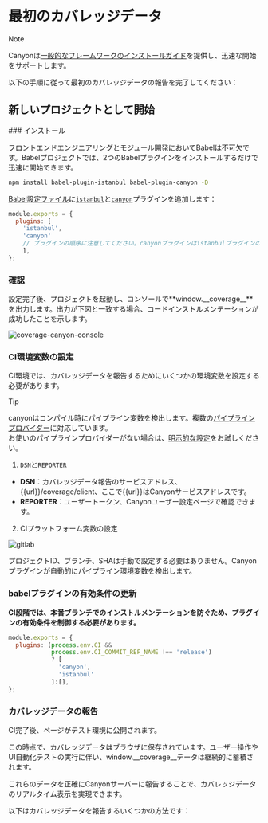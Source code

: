 
# 最初のカバレッジデータ

> [!NOTE]
>
> Canyonは[一般的なフレームワークのインストールガイド](/documentation/installation/getting-started)を提供し、迅速な開始をサポートします。

以下の手順に従って最初のカバレッジデータの報告を完了してください：

## 新しいプロジェクトとして開始

<Steps>
  ### インストール

フロントエンドエンジニアリングとモジュール開発においてBabelは不可欠です。Babelプロジェクトでは、2つのBabelプラグインをインストールするだけで迅速に開始できます。

```sh npm2yarn
npm install babel-plugin-istanbul babel-plugin-canyon -D
```

[Babel設定ファイル](https://babeljs.io/docs/config-files#configuration-file-types)に[`istanbul`](https://www.npmjs.com/package/babel-plugin-istanbul)と[`canyon`](https://www.npmjs.com/package/babel-plugin-canyon)プラグインを追加します：

  ```js filename="babel.config.js" {3,4} copy
  module.exports = {
    plugins: [
      'istanbul',
      'canyon'
      // プラグインの順序に注意してください。canyonプラグインはistanbulプラグインの後に配置する必要があります
      ],
  };
  ```

### 確認

設定完了後、プロジェクトを起動し、コンソールで**window.\_\_coverage\_\_**を出力します。出力が下図と一致する場合、コードインストルメンテーションが成功したことを示します。

![coverage-canyon-console](https://cdn.jsdelivr.net/gh/canyon-project/assets/docs/static/documentation/getting-started/first-coverage/coverage-canyon-console.png)

### CI環境変数の設定

CI環境では、カバレッジデータを報告するためにいくつかの環境変数を設定する必要があります。

> [!TIP]
>
> canyonはコンパイル時にパイプライン変数を検出します。複数の[パイプラインプロバイダー](/documentation/reference/provider)に対応しています。<br/>
> お使いのパイプラインプロバイダーがない場合は、[明示的な設定](/documentation/ecosystem/babel-plugin-canyon#設定)をお試しください。

1. `DSN`と`REPORTER`

- **DSN**：カバレッジデータ報告のサービスアドレス、\{\{url\}\}/coverage/client、ここで\{\{url\}\}はCanyonサービスアドレスです。
- **REPORTER**：ユーザートークン、Canyonユーザー設定ページで確認できます。

2. CIプラットフォーム変数の設定

![gitlab](https://cdn.jsdelivr.net/gh/canyon-project/assets/docs/static/documentation/getting-started/first-coverage/gitlab-var-config.png)

<Callout type="info" emoji="ℹ️">
  プロジェクトID、ブランチ、SHAは手動で設定する必要はありません。Canyonプラグインが自動的にパイプライン環境変数を検出します。
</Callout>

  ### babelプラグインの有効条件の更新

  __CI段階では、本番ブランチでのインストルメンテーションを防ぐため、プラグインの有効条件を制御する必要があります。__

  ```js {2,3} copy
  module.exports = {
    plugins: (process.env.CI &&
              process.env.CI_COMMIT_REF_NAME !== 'release')
              ? [
                'canyon',
                'istanbul'
              ]:[],
  };
  ```

  ### カバレッジデータの報告

  CI完了後、ページがテスト環境に公開されます。

  この時点で、カバレッジデータはブラウザに保存されています。ユーザー操作やUI自動化テストの実行に伴い、window.__coverage__データは継続的に蓄積されます。

  これらのデータを正確にCanyonサーバーに報告することで、カバレッジデータのリアルタイム表示を実現できます。

  以下はカバレッジデータを報告するいくつかの方法です：

  <Cards>
  <Cards.Card
    title="UI自動化テスト"
    href="/documentation/end-to-end-testing/playwright"
  />
  <Cards.Card
    title="手動テスト"
    href="/documentation/ecosystem/canyon-extension"
  />
</Cards>
</Steps>